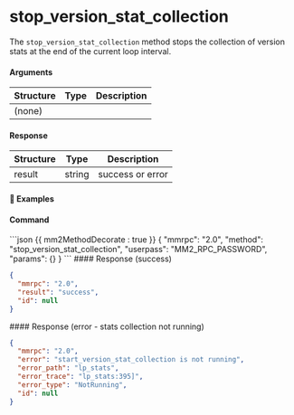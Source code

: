 # stop_version_stat_collection

The `stop_version_stat_collection` method stops the collection of version stats at the end of the current loop interval.

#### Arguments

| Structure | Type | Description |
| --------- | ---- | ----------- |
| (none)    |      |             |

#### Response

| Structure | Type   | Description      |
| --------- | ------ | ---------------- |
| result    | string | success or error |

#### 📌 Examples

#### Command

<CodeGroup title="" tag="POST" label="stop_version_stat_collection">
```json {{ mm2MethodDecorate : true }}
{
  "mmrpc": "2.0",
  "method": "stop_version_stat_collection",
  "userpass": "MM2_RPC_PASSWORD",
  "params": {}
}
```
</CodeGroup>


<CollapsibleSection expandedText='Hide Response' collapsedText='Show Response'>
#### Response (success)

```json
{
  "mmrpc": "2.0",
  "result": "success",
  "id": null
}
```

</CollapsibleSection>

<CollapsibleSection expandedText='Hide Response' collapsedText='Show Response'>
#### Response (error - stats collection not running)

```json
{
  "mmrpc": "2.0",
  "error": "start_version_stat_collection is not running",
  "error_path": "lp_stats",
  "error_trace": "lp_stats:395]",
  "error_type": "NotRunning",
  "id": null
}
```

</CollapsibleSection>
